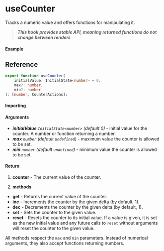 # useCounter

Tracks a numeric value and offers functions for manipulating it.

> **_This hook provides stable API, meaning returned functions do not change between renders_**

#### Example

## Reference

```ts
export function useCounter(
	initialValue: InitialState<number> = 0,
	max?: number,
	min?: number
): [number, CounterActions];
```

#### Importing

#### Arguments

- _**initialValue**_ _`InitialState<number>` (default 0)_ - initial value for the counter. A number
  or function returning a number.
- _**max**_ _`number` (default `undefined`)_ - maximum value the counter is allowed to be set.
- _**min**_ _`number` (default `undefined`)_ - minimum value the counter is allowed to be set.

#### Return

1. **counter** - The current value of the counter.

2. **methods**

- **get** - Returns the current value of the counter.
- **inc** - Increments the counter by the given delta (by default, 1).
- **dec** - Decrements the counter by the given delta (by default, 1).
- **set** - Sets the counter to the given value.
- **reset** - Resets the counter to its initial value. If a value is given, it
  is set as the new initial value and any future calls to `reset`
  without arguments will reset the counter to the given value.

All methods respect the `max` and `min` parameters. Instead of numerical
arguments, they also accept functions returning numbers.

